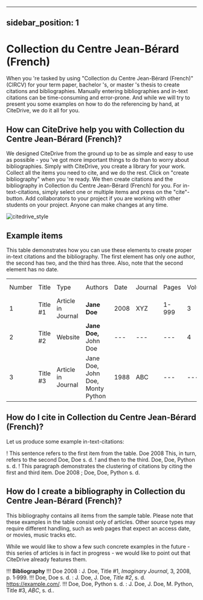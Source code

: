 
---
sidebar_position: 1
---

# Collection du Centre Jean-Bérard (French)

When you 're tasked by using "Collection du Centre Jean-Bérard (French)" (CIRCV) for your term paper, bachelor 's, or master 's thesis to create citations and bibliographies.
Manually entering bibliographies and in-text citations can be time-consuming and error-prone. And while we will try to present you some examples on how to do the referencing by hand, at CiteDrive, we do it all for you.

<!---
## About  Collection du Centre Jean-Bérard (French)

* Title: Collection du Centre Jean-Bérard (French)
* Short Title (Id): CIRCV)
* Authors: Collection du Centre Jean-Bérard (French)
* Download: Collection du Centre Jean-Bérard (French)
 --->

## How can CiteDrive help you with Collection du Centre Jean-Bérard (French)?

We designed CiteDrive from the ground up to be as simple and easy to use as possible - you 've got more important things to do than to worry about bibliographies. Simply with CiteDrive, you create a library for your work. Collect all the items you need to cite, and we do the rest. Click on "create bibliography" when you 're ready. We then create citations and the bibliography in Collection du Centre Jean-Bérard (French) for you. For in-text-citations, simply select one or multiple items and press on the "cite"-button. Add collaborators to your project if you are working with other students on your project. Anyone can make changes at any time.


![citedrive_style](images/collection-du-centre-jeanberard-french.svg "Choose Collection du Centre Jean-Bérard (French) in the CiteDrive App")


## Example items

This table demonstrates how you can use these elements to create proper in-text citations and the bibliography. The first element has only one author, the second has two, and the third has three. Also, note that the second element has no date.


<table>
  <tr>
   <td>Number
   </td>
   <td>Title
   </td>
   <td>Type
   </td>
   <td>Authors
   </td>
   <td>Date
   </td>
   <td>Journal
   </td>
   <td>Pages
   </td>
   <td>Volume
   </td>
   <td>Issue
   </td>
   <td>Access Date
   </td>
  </tr>
  <tr>
   <td>1
   </td>
   <td>Title #1
   </td>
   <td>Article in Journal
   </td>
   <td><strong>Jane Doe</strong>
   </td>
   <td>2008
   </td>
   <td>XYZ
   </td>
   <td>1-999
   </td>
   <td>3
   </td>
   <td>2
   </td>
   <td>--
   </td>
  </tr>
  <tr>
   <td>
2
   </td>
   <td>Title #2
   </td>
   <td>Website
   </td>
   <td><strong>Jane Doe, </strong>John Doe
   </td>
   <td>---
   </td>
   <td>---
   </td>
   <td>---
   </td>
   <td>4
   </td>
   <td>---
   </td>
   <td>2020-05-01
   </td>
  </tr>
  <tr>
   <td>3
   </td>
   <td>Title #3
   </td>
   <td>Article in Journal
   </td>
   <td>Jane Doe, John Doe, Monty Python
   </td>
   <td>1988
   </td>
   <td>ABC
   </td>
   <td>---
   </td>
   <td>---
   </td>
   <td>16
   </td>
   <td>---
   </td>
  </tr>
</table>



## How do I cite in  Collection du Centre Jean-Bérard (French)?

Let us produce some example in-text-citations:

! This sentence refers to the first item from the table. Doe 2008 This, in turn, refers to the second Doe, Doe s. d.
! and then to the third.  Doe, Doe, Python s. d.
! This paragraph demonstrates the clustering of citations by citing the first and third item. Doe 2008 ; Doe, Doe, Python s. d.



## How do I create a bibliography in Collection du Centre Jean-Bérard (French)?

This bibliography contains all items from the sample table. Please note that these examples in the table consist only of articles. Other source types may require different handling, such as web pages that expect an access date, or movies, music tracks etc.

While we would like to show a few such concrete examples in the future - this series of articles is in fact in progress - we would like to point out that CiteDrive already features them.


!!! **Bibliography**
!!! Doe 2008 : J. Doe, Title #1, <i>Imaginary Journal</i>, 3, 2008, p. 1‑999.
!!! Doe, Doe s. d. : J. Doe, J. Doe, <i>Title #2</i>, s. d.  <https://example.com/>.
!!! Doe, Doe, Python s. d. : J. Doe, J. Doe, M. Python, Title #3, <i>ABC</i>, s. d..


```
        